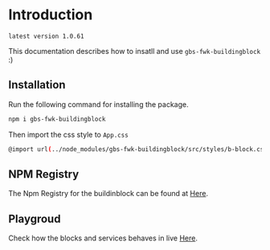 # Introduction

`latest version 1.0.61`

This documentation describes how to insatll and use `gbs-fwk-buildingblock` :)

## Installation

Run the following command for installing the package.

```bash copy
npm i gbs-fwk-buildingblock
```

Then import the css style to `App.css`

```bash copy
@import url(../node_modules/gbs-fwk-buildingblock/src/styles/b-block.css);
```

## NPM Registry

The Npm Registry for the buildinblock can be found at [Here](https://www.npmjs.com/package/gbs-fwk-buildingblock).

## Playgroud


Check how the blocks and services behaves in live <Link href="/play-ground"><u>Here</u></Link>.
